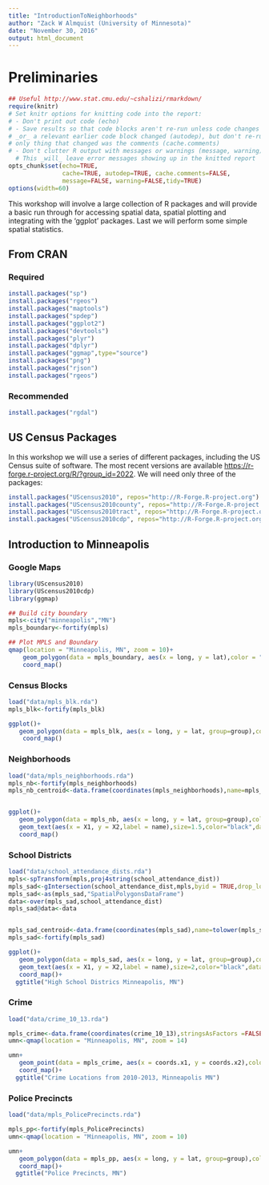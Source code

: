 ```yaml
---
title: "IntroductionToNeighborhoods"
author: "Zack W Almquist (University of Minnesota)"
date: "November 30, 2016"
output: html_document
---
```


# Preliminaries
```r
## Useful http://www.stat.cmu.edu/~cshalizi/rmarkdown/
require(knitr)
# Set knitr options for knitting code into the report:
# - Don't print out code (echo)
# - Save results so that code blocks aren't re-run unless code changes (cache),
# _or_ a relevant earlier code block changed (autodep), but don't re-run if the
# only thing that changed was the comments (cache.comments)
# - Don't clutter R output with messages or warnings (message, warning)
  # This _will_ leave error messages showing up in the knitted report
opts_chunk$set(echo=TRUE,
               cache=TRUE, autodep=TRUE, cache.comments=FALSE,
               message=FALSE, warning=FALSE,tidy=TRUE)
options(width=60)
```

This workshop will involve a large collection of R packages and will provide a basic run through for accessing spatial data, spatial plotting and integrating with the 'ggplot' packages. Last we will perform some simple spatial statistics.

## From CRAN

### Required

```r
install.packages("sp")
install.packages("rgeos")
install.packages("maptools")
install.packages("spdep")
install.packages("ggplot2")
install.packages("devtools")
install.packages("plyr")
install.packages("dplyr")
install.packages("ggmap",type="source")
install.packages("png")
install.packages("rjson")
install.packages("rgeos")
```

### Recommended
```r
install.packages("rgdal")
```

## US Census Packages
In this workshop we will use a series of different packages, including the US Census suite of software. The most recent versions are available <https://r-forge.r-project.org/R/?group_id=2022>. We will need only three of the packages:

```r
install.packages("UScensus2010", repos="http://R-Forge.R-project.org")
install.packages("UScensus2010county", repos="http://R-Forge.R-project.org")
install.packages("UScensus2010tract", repos="http://R-Forge.R-project.org")
install.packages("UScensus2010cdp", repos="http://R-Forge.R-project.org")
```

## Introduction to Minneapolis

### Google Maps
```r
library(UScensus2010)
library(UScensus2010cdp)
library(ggmap)

## Build city boundary
mpls<-city("minneapolis","MN")
mpls_boundary<-fortify(mpls)

## Plot MPLS and Boundary
qmap(location = "Minneapolis, MN", zoom = 10)+
    geom_polygon(data = mpls_boundary, aes(x = long, y = lat),color = "red", alpha=0, size =1)+
    coord_map()
```

### Census Blocks
```r
load("data/mpls_blk.rda")
mpls_blk<-fortify(mpls_blk)

ggplot()+
   geom_polygon(data = mpls_blk, aes(x = long, y = lat, group=group),color = "blue", alpha=.2, size =.25)+
    coord_map()
```

### Neighborhoods
```r
load("data/mpls_neighborhoods.rda")
mpls_nb<-fortify(mpls_neighborhoods)
mpls_nb_centroid<-data.frame(coordinates(mpls_neighborhoods),name=mpls_neighborhoods$BDNAME,stringsAsFactors =FALSE)


ggplot()+
   geom_polygon(data = mpls_nb, aes(x = long, y = lat, group=group),color = "blue", alpha=.2, size =.25)+
   geom_text(aes(x = X1, y = X2,label = name),size=1.5,color="black",data=mpls_nb_centroid)+
   coord_map()
```

### School Districts

```r
load("data/school_attendance_dists.rda")
mpls<-spTransform(mpls,proj4string(school_attendance_dist))
mpls_sad<-gIntersection(school_attendance_dist,mpls,byid = TRUE,drop_lower_td=TRUE)
mpls_sad<-as(mpls_sad,"SpatialPolygonsDataFrame")
data<-over(mpls_sad,school_attendance_dist)
mpls_sad@data<-data


mpls_sad_centroid<-data.frame(coordinates(mpls_sad),name=tolower(mpls_sad$HIGH_NAME),stringsAsFactors =FALSE)
mpls_sad<-fortify(mpls_sad)

ggplot()+
   geom_polygon(data = mpls_sad, aes(x = long, y = lat, group=group),color = "blue", alpha=.2, size =.25)+
   geom_text(aes(x = X1, y = X2,label = name),size=2,color="black",data=mpls_sad_centroid)+
   coord_map()+
  ggtitle("High School Districs Minneapolis, MN")
```

### Crime

```r
load("data/crime_10_13.rda")

mpls_crime<-data.frame(coordinates(crime_10_13),stringsAsFactors =FALSE)
umn<-qmap(location = "Minneapolis, MN", zoom = 14)

umn+
   geom_point(data = mpls_crime, aes(x = coords.x1, y = coords.x2),color = "red", alpha=.5, size =.25)+
   coord_map()+
  ggtitle("Crime Locations from 2010-2013, Minneapolis MN")
```


### Police Precincts 

```r
load("data/mpls_PolicePrecincts.rda")

mpls_pp<-fortify(mpls_PolicePrecincts)
umn<-qmap(location = "Minneapolis, MN", zoom = 10)

umn+
   geom_polygon(data = mpls_pp, aes(x = long, y = lat, group=group),color = "red", alpha=.5, size =.25)+
   coord_map()+
  ggtitle("Police Precincts, MN")
```
